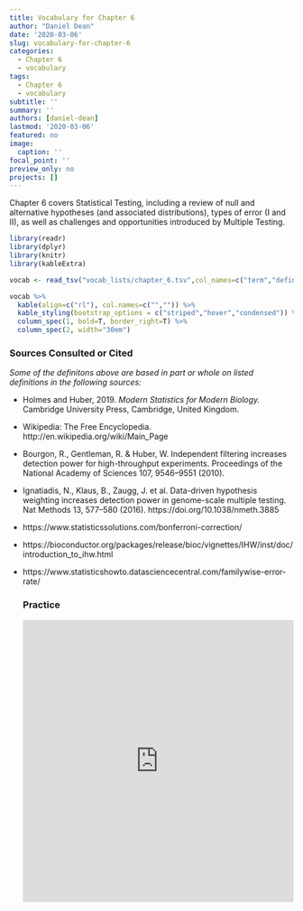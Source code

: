 ```yaml
---
title: Vocabulary for Chapter 6
author: "Daniel Dean"
date: '2020-03-06'
slug: vocabulary-for-chapter-6
categories:
  - Chapter 6
  - vocabulary
tags:
  - Chapter 6
  - vocabulary
subtitle: ''
summary: ''
authors: [daniel-dean]
lastmod: '2020-03-06'
featured: no
image:
  caption: ''
focal_point: ''
preview_only: no
projects: []
---
```

  
  Chapter 6 covers Statistical Testing, including a review of null and alternative hypotheses (and associated distributions), types of error (I and II), as well as challenges and opportunities introduced by Multiple Testing. 

```r
library(readr)
library(dplyr)
library(knitr)
library(kableExtra)
```

```r
vocab <- read_tsv("vocab_lists/chapter_6.tsv",col_names=c("term","definition")) 

vocab %>% 
  kable(align=c("rl"), col.names=c("","")) %>%
  kable_styling(bootstrap_options = c("striped","hover","condensed")) %>%
  column_spec(1, bold=T, border_right=T) %>%
  column_spec(2, width="30em")
```

### Sources Consulted or Cited

*Some of the definitons above are based in part or whole on listed definitions in the following sources:*
  
  - Holmes and Huber, 2019. *Modern Statistics for Modern Biology.* Cambridge University Press, 
Cambridge, United Kingdom.
- Wikipedia: The Free Encyclopedia. http://en.wikipedia.org/wiki/Main_Page
- Bourgon, R., Gentleman, R. & Huber, W. Independent filtering increases detection power for high-throughput experiments. Proceedings of the National Academy of Sciences 107, 9546–9551 (2010).
- Ignatiadis, N., Klaus, B., Zaugg, J. et al. Data-driven hypothesis weighting increases detection power in genome-scale multiple testing. Nat Methods 13, 577–580 (2016). https://doi.org/10.1038/nmeth.3885
- https://www.statisticssolutions.com/bonferroni-correction/
- https://bioconductor.org/packages/release/bioc/vignettes/IHW/inst/doc/introduction_to_ihw.html
- https://www.statisticshowto.datasciencecentral.com/familywise-error-rate/
  

  
  ### Practice
  
  <iframe src="https://quizlet.com/488864042/flashcards/embed?i=2oqpc3&x=1jj1" height="500" width="100%" style="border:0"></iframe>
  